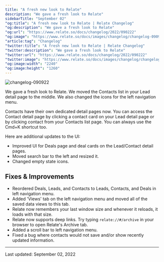 ```yaml
---
title: "A fresh new look to Relate"
description: "We gave a fresh look to Relate"
sidebarTitle: "September 02"
"og:title": "A fresh new look to Relate | Relate Changelog"
"og:description": "We gave a fresh look to Relate"
"og:url": "https://www.relate.so/docs/changelog/2022/090222"
"og:image": "https://www.relate.so/docs/images/changelog/changelog-090922.png"
"article:tag": "Changelog"
"twitter:title": "A fresh new look to Relate | Relate Changelog"
"twitter:description": "We gave a fresh look to Relate"
"twitter:url": "https://www.relate.so/docs/changelog/2022/090222"
"twitter:image": "https://www.relate.so/docs/images/changelog/changelog-090922.png"
"og:image:width": "2240"
"og:image:height": "1260"
---
```


![changelog-090922](/docs/images/changelog/changelog-090922.png)

We gave a fresh look to Relate. We moved the Contacts list in your Lead detail page to the middle. We also changed the icons for the left navigation menu.

Contacts have their own dedicated detail pages now. You can access the Contact detail page by clicking a contact card on your Lead detail page or by clicking contact from your Contacts list page. You can always use the Cmd+K shortcut too.

Here are additional updates to the UI:
- Improved UI for Deals page and deal cards on the Lead/Contact detail pages.
- Moved search bar to the left and resized it.
- Changed empty state icons.

## Fixes & Improvements

- Reordered Deals, Leads, and Contacts to Leads, Contacts, and Deals in left navigation menu.
- Added 'Views' tab on the left navigation menu and moved all of the saved data views to this tab.
- Relate now remembers your last window size and whenever it reloads, it loads with that size.
- Relate now supports deep links. Try typing `relate://#/archive` in your browser to open Relate's Archive tab.
- Added a scroll bar to left navigation menu.
- Fixed a bug where contacts would not save and/or show recently updated information.

---

Last updated: September 02, 2022
